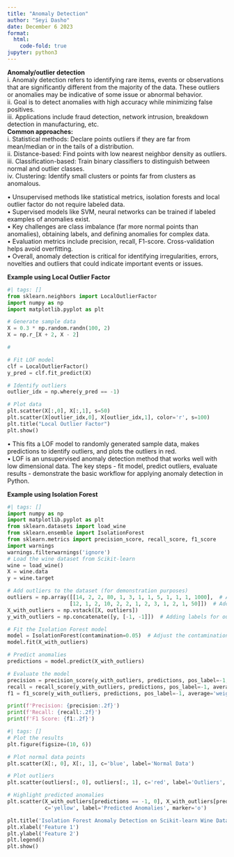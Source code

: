 ```yaml
---
title: "Anomaly Detection"
author: "Seyi Dasho"
date: December 6 2023
format:
  html:
    code-fold: true
jupyter: python3
---
```


**Anomaly/outlier detection**<br>
i.	Anomaly detection refers to identifying rare items, events or observations that are significantly different from the majority of the data. These outliers or anomalies may be indicative of some issue or abnormal behavior.<br>
ii.	Goal is to detect anomalies with high accuracy while minimizing false positives.<br>
iii.	Applications include fraud detection, network intrusion, breakdown detection in manufacturing, etc.<br>
**Common approaches:** <br>
i.	Statistical methods: Declare points outliers if they are far from mean/median or in the tails of a distribution.<br>
ii.	Distance-based: Find points with low nearest neighbor density as outliers.<br>
iii.	Classification-based: Train binary classifiers to distinguish between normal and outlier classes.<br>
iv.	Clustering: Identify small clusters or points far from clusters as anomalous.<br>

•	Unsupervised methods like statistical metrics, isolation forests and local outlier factor do not require labeled data.<br>
•	Supervised models like SVM, neural networks can be trained if labeled examples of anomalies exist.<br>
•	Key challenges are class imbalance (far more normal points than anomalies), obtaining labels, and defining anomalies for complex data.<br>
•	Evaluation metrics include precision, recall, F1-score. Cross-validation helps avoid overfitting.<br>
•	Overall, anomaly detection is critical for identifying irregularities, errors, novelties and outliers that could indicate important events or issues.<br>

**Example using Local Outlier Factor**

```python
#| tags: []
from sklearn.neighbors import LocalOutlierFactor
import numpy as np
import matplotlib.pyplot as plt

# Generate sample data
X = 0.3 * np.random.randn(100, 2)
X = np.r_[X + 2, X - 2]

# 

# Fit LOF model
clf = LocalOutlierFactor()
y_pred = clf.fit_predict(X)

# Identify outliers
outlier_idx = np.where(y_pred == -1)

# Plot data
plt.scatter(X[:,0], X[:,1], s=50)
plt.scatter(X[outlier_idx,0], X[outlier_idx,1], color='r', s=100)
plt.title("Local Outlier Factor")
plt.show()
```

•	This fits a LOF model to randomly generated sample data, makes predictions to identify outliers, and plots the outliers in red.<br>
•	LOF is an unsupervised anomaly detection method that works well with low dimensional data. The key steps - fit model, predict outliers, evaluate results - demonstrate the basic workflow for applying anomaly detection in Python.<br>

**Example using Isolation Forest**

```python
#| tags: []
import numpy as np
import matplotlib.pyplot as plt
from sklearn.datasets import load_wine
from sklearn.ensemble import IsolationForest
from sklearn.metrics import precision_score, recall_score, f1_score
import warnings
warnings.filterwarnings('ignore')
# Load the wine dataset from Scikit-learn
wine = load_wine()
X = wine.data
y = wine.target

# Add outliers to the dataset (for demonstration purposes)
outliers = np.array([[14, 2, 2, 80, 1, 3, 1, 1, 5, 1, 1, 1, 1000],  # Adding an outlier to the first sample
                    [12, 1, 2, 10, 2, 2, 1, 2, 3, 1, 2, 1, 50]])  # Adding an outlier to the second sample
X_with_outliers = np.vstack([X, outliers])
y_with_outliers = np.concatenate([y, [-1, -1]])  # Adding labels for outliers

# Fit the Isolation Forest model
model = IsolationForest(contamination=0.05)  # Adjust the contamination parameter as needed
model.fit(X_with_outliers)

# Predict anomalies
predictions = model.predict(X_with_outliers)

# Evaluate the model
precision = precision_score(y_with_outliers, predictions, pos_label=-1, average='weighted')
recall = recall_score(y_with_outliers, predictions, pos_label=-1, average='weighted')
f1 = f1_score(y_with_outliers, predictions, pos_label=-1, average='weighted')

print(f'Precision: {precision:.2f}')
print(f'Recall: {recall:.2f}')
print(f'F1 Score: {f1:.2f}')
```

```python
#| tags: []
# Plot the results
plt.figure(figsize=(10, 6))

# Plot normal data points
plt.scatter(X[:, 0], X[:, 1], c='blue', label='Normal Data')

# Plot outliers
plt.scatter(outliers[:, 0], outliers[:, 1], c='red', label='Outliers', marker='x', s=100)

# Highlight predicted anomalies
plt.scatter(X_with_outliers[predictions == -1, 0], X_with_outliers[predictions == -1, 1],
            c='yellow', label='Predicted Anomalies', marker='o')

plt.title('Isolation Forest Anomaly Detection on Scikit-learn Wine Data (with Outliers)')
plt.xlabel('Feature 1')
plt.ylabel('Feature 2')
plt.legend()
plt.show()
```


